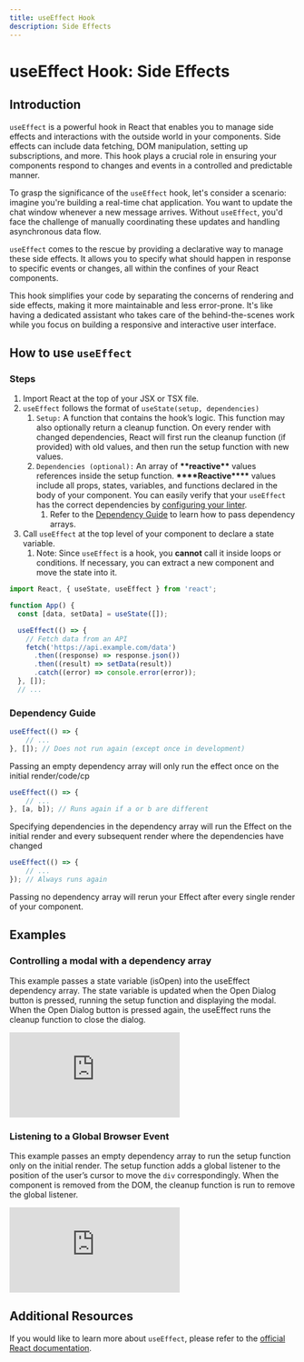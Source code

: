 ```yaml
---
title: useEffect Hook
description: Side Effects
---
```



# useEffect Hook: Side Effects

## Introduction

`useEffect` is a powerful hook in React that enables you to manage side effects and interactions with the outside world in your components. Side effects can include data fetching, DOM manipulation, setting up subscriptions, and more. This hook plays a crucial role in ensuring your components respond to changes and events in a controlled and predictable manner.

To grasp the significance of the `useEffect` hook, let's consider a scenario: imagine you're building a real-time chat application. You want to update the chat window whenever a new message arrives. Without `useEffect`, you'd face the challenge of manually coordinating these updates and handling asynchronous data flow.

`useEffect` comes to the rescue by providing a declarative way to manage these side effects. It allows you to specify what should happen in response to specific events or changes, all within the confines of your React components.

This hook simplifies your code by separating the concerns of rendering and side effects, making it more maintainable and less error-prone. It's like having a dedicated assistant who takes care of the behind-the-scenes work while you focus on building a responsive and interactive user interface.

## How to use `useEffect`

### Steps

1. Import React at the top of your JSX or TSX file.
2. `useEffect` follows the format of `useState(setup, dependencies)`
    1. `Setup:` A function that contains the hook’s logic. This function may also optionally return a cleanup function. On every render with changed dependencies, React will first run the cleanup function (if provided) with old values, and then run the setup function with new values.
    2. `Dependencies (optional):` An array of ********\*\*********reactive********\*\********* values references inside the setup function. ******\*\*\*\*******Reactive******\*\*\*\******* values include all props, states, variables, and functions declared in the body of your component. You can easily verify that your `useEffect` has the correct dependencies by [configuring your linter](https://react.dev/learn/editor-setup#linting).
        1. Refer to the [Dependency Guide](https://www.notion.so/useEffect-Hook-Side-Effects-919790531f014d678044636b860b8c72?pvs=21) to learn how to pass dependency arrays.
3. Call `useEffect` at the top level of your component to declare a state variable.
    1. Note: Since `useEffect` is a hook, you **cannot** call it inside loops or conditions. If necessary, you can extract a new component and move the state into it.

```jsx
import React, { useState, useEffect } from 'react';

function App() {
  const [data, setData] = useState([]);

  useEffect(() => {
    // Fetch data from an API
    fetch('https://api.example.com/data')
      .then((response) => response.json())
      .then((result) => setData(result))
      .catch((error) => console.error(error));
  }, []);
  // ...
```

### Dependency Guide

```jsx
useEffect(() => {
    // ...
}, []); // Does not run again (except once in development)
```

Passing an empty dependency array will only run the effect once on the initial render/code/cp

```jsx
useEffect(() => {
    // ...
}, [a, b]); // Runs again if a or b are different
```

Specifying dependencies in the dependency array will run the Effect on the initial render and every subsequent render where the dependencies have changed

```jsx
useEffect(() => {
    // ...
}); // Always runs again
```

Passing no dependency array will rerun your Effect after every single render of your component.

## Examples

### Controlling a modal with a dependency array

This example passes a state variable (isOpen) into the useEffect dependency array. The state variable is updated when the Open Dialog button is pressed, running the setup function and displaying the modal. When the Open Dialog button is pressed again, the useEffect runs the cleanup function to close the dialog.

<Embed src="https://codesandbox.io/embed/vigorous-snowflake-6f2sn8?codemirror=1&fontsize=14&hidenavigation=1&module=%2FModalDialog.js&theme=dark" />

### Listening to a Global Browser Event

This example passes an empty dependency array to run the setup function only on the initial render. The setup function adds a global listener to the position of the user’s cursor to move the `div` correspondingly. When the component is removed from the DOM, the cleanup function is run to remove the global listener.

<Embed src="https://codesandbox.io/embed/white-monad-2hwrwm?fontsize=14&hidenavigation=1&module=%2FApp.js&theme=dark" />

## Additional Resources

If you would like to learn more about `useEffect`, please refer to the [official React documentation](https://react.dev/reference/react/useEffect).

